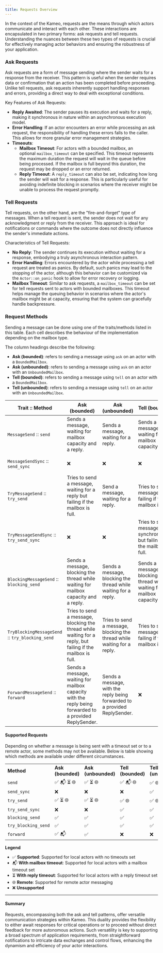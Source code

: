 ```yaml
---
title: Requests Overview
---
```


In the context of the Kameo, requests are the means through which actors communicate and interact with each other. These interactions are encapsulated in two primary forms: ask requests and tell requests. Understanding the nuances between these two types of requests is crucial for effectively managing actor behaviors and ensuring the robustness of your application.

### Ask Requests

Ask requests are a form of message sending where the sender waits for a response from the receiver. This pattern is useful when the sender requires data or confirmation that an action has been completed before proceeding. Unlike tell requests, ask requests inherently support handling responses and errors, providing a direct way to deal with exceptional conditions.

Key Features of Ask Requests:

- **Reply Awaited**: The sender pauses its execution and waits for a reply, making it synchronous in nature within an asynchronous execution model.
- **Error Handling**: If an actor encounters an error while processing an ask request, the responsibility of handling these errors falls to the caller. This allows for more granular error management strategies.
- **Timeouts**:
	- **Mailbox Timeout**: For actors with a bounded mailbox, an optional `mailbox_timeout` can be specified. This timeout represents the maximum duration the request will wait in the queue before being processed. If the mailbox is full beyond this duration, the request may be dropped or an error returned.
	- **Reply Timeout**: A `reply_timeout` can also be set, indicating how long the sender will wait for a response. This is particularly useful for avoiding indefinite blocking in scenarios where the receiver might be unable to process the request promptly.

### Tell Requests

Tell requests, on the other hand, are the "fire-and-forget" type of messages. When a tell request is sent, the sender does not wait for any acknowledgment or reply from the receiver. This approach is ideal for notifications or commands where the outcome does not directly influence the sender's immediate actions.

Characteristics of Tell Requests:

- **No Reply**: The sender continues its execution without waiting for a response, embodying a truly asynchronous interaction pattern.
- **Error Handling**: Errors encountered by the actor while processing a tell request are treated as panics. By default, such panics may lead to the stopping of the actor, although this behavior can be customized via the `Actor::on_panic` hook to allow for error recovery or logging.
- **Mailbox Timeout**: Similar to ask requests, a `mailbox_timeout` can be set for tell requests sent to actors with bounded mailboxes. This timeout helps manage the queuing behavior in scenarios where the actor's mailbox might be at capacity, ensuring that the system can gracefully handle backpressure.

### Request Methods

Sending a message can be done using one of the traits/methods listed in this table. Each cell describes the behaviour of the implementation depending on the mailbox type.

The column headings describe the following:

- **Ask (bounded)**: refers to sending a message using `ask` on an actor with a `BoundedMailbox`.
- **Ask (unbounded)**: refers to sending a message using `ask` on an actor with an `UnboundedMailbox`.
- **Tell (bounded)**: refers to sending a message using `tell` on an actor with a `BoundedMailbox`.
- **Tell (unbounded)**: refers to sending a message using `tell` on an actor with an `UnboundedMailbox`.


| **Trait** **::** **Method**                     | **Ask (bounded)**                                                                                           | **Ask (unbounded)**                                                        | **Tell (bounded)**                                                         | **Tell (unbounded)**           |
| ----------------------------------------------- | ----------------------------------------------------------------------------------------------------------- | -------------------------------------------------------------------------- | -------------------------------------------------------------------------- | ------------------------------ |
| `MessageSend` :: `send`                         | Sends a message, waiting for mailbox capacity and a reply.                                                  | Sends a message, waiting for a reply.                                      | Sends a message, waiting for mailbox capacity.                             | Sends a message.               |
| `MessageSendSync` :: `send_sync`                | ❌                                                                                                           | ❌                                                                          | ❌                                                                          | Sends a message synchronously. |
| `TryMessageSend` :: `try_send`                  | Tries to send a message, waiting for a reply but failing if the mailbox is full.                            | Send a message, waiting for a reply.                                       | Tries to send a message, but failing if the mailbox is full.               | Sends a message.               |
| `TryMessageSendSync` :: `try_send_sync`         | ❌                                                                                                           | ❌                                                                          | Tries to send a message synchronously, but failing if the mailbox is full. | Sends a message synchronously. |
| `BlockingMessageSend` :: `blocking_send`        | Sends a message, blocking the thread while waiting for mailbox capacity and a reply.                        | Sends a message, blocking the thread while waiting for a reply.            | Sends a message, blocking the thread while waiting for mailbox capacity.   | Sends a message.               |
| `TryBlockingMessageSend` :: `try_blocking_send` | Tries to send a message, blocking the thread while waiting for a reply, but failing if the mailbox is full. | Tries to send a message, blocking the thread while waiting for a reply.    | Tries to send a message, failing if the mailbox is full.                   | Sends a message.               |
| `ForwardMessageSend` :: `forward`               | Sends a message, waiting for mailbox capacity with the reply being forwarded to a provided ReplySender.     | Sends a message, with the reply being forwarded to a provided ReplySender. | ❌                                                                          | ❌                              |

#### **Supported Requests**

Depending on whether a message is being sent with a timeout set or to a remote actor, some methods may not be available. Below is table showing which methods are available under different circumstances.

|   |   |   |   |   |
|---|---|---|---|---|
|**Method**|**Ask (bounded)**|**Ask (unbounded)**|**Tell (bounded)**|**Tell (unbounded)**|
|`send`|✅ 📬 ⏳ 🌐|✅ ⏳ 🌐|✅ 📬 🌐|✅ 🌐|
|`send_sync`|❌|❌|❌|✅|
|`try_send`|✅ ⏳ 🌐|✅ ⏳ 🌐|✅ 🌐|✅ 🌐|
|`try_send_sync`|❌|❌|✅|✅|
|`blocking_send`|✅|✅|✅|✅|
|`try_blocking_send`|✅|✅|✅|✅|
|`forward`|✅ 📬|✅|❌|❌|

**Legend**

- ✅ **Supported**: Supported for local actors with no timeouts set
- 📬 **With mailbox timeout**: Supported for local actors with a mailbox timeout set
- ⏳ **With reply timeout**: Supported for local actors with a reply timeout set
- 🌐 **Remote**: Supported for remote actor messaging
- ❌ **Unsupported**

---

#### Summary

Requests, encompassing both the ask and tell patterns, offer versatile communication strategies within Kameo. This duality provides the flexibility to either await responses for critical operations or to proceed without direct feedback for more autonomous actions. Such versatility is key to supporting a broad spectrum of application requirements, from straightforward notifications to intricate data exchanges and control flows, enhancing the dynamism and efficiency of your actor interactions.
